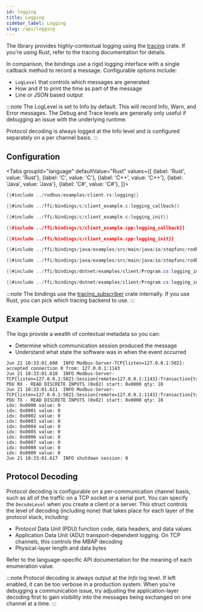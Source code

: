 ```yaml
---
id: logging
title: Logging
sidebar_label: Logging
slug: /api/logging
---
```



The library provides highly-contextual logging using the [tracing](https://crates.io/crates/tracing) crate. If you're using Rust, refer to the
tracing documentation for details.

In comparison, the bindings use a rigid logging interface with a single callback method to record a message. Configurable options include:

* `LogLevel` that controls which messages are generated
* How and if to print the time as part of the message
* Line or JSON based output

:::note
The LogLevel is set to Info by default. This will record Info, Warn, and Error messages. The Debug and Trace levels are generally only useful if debugging an issue with the underlying runtime.

Protocol decoding is always logged at the Info level and is configured separately on a per channel basis.
:::

## Configuration

<Tabs
groupId="language"
defaultValue="Rust"
values={[
{label: 'Rust', value: 'Rust'},
{label: 'C', value: 'C'},
{label: 'C++', value: 'C++'},
{label: 'Java', value: 'Java'},
{label: 'C#', value: 'C#'},
]}>
<TabItem value="Rust">

```rust
{{#include ../rodbus/examples/client.rs:logging}}
```

</TabItem>
<TabItem value="C">

```c
{{#include ../ffi/bindings/c/client_example.c:logging_callback}}

{{#include ../ffi/bindings/c/client_example.c:logging_init}}
```

</TabItem>
<TabItem value="C++">

```cpp
{{#include ../ffi/bindings/c/client_example.cpp:logging_callback}}

{{#include ../ffi/bindings/c/client_example.cpp:logging_init}}
```

</TabItem>
<TabItem value="Java">

```java
{{#include ../ffi/bindings/java/examples/src/main/java/io/stepfunc/rodbus/examples/ClientExample.java:logging_interface}}

{{#include ../ffi/bindings/java/examples/src/main/java/io/stepfunc/rodbus/examples/ClientExample.java:logging_init}}
```

</TabItem>
<TabItem value="C#">

```csharp
{{#include ../ffi/bindings/dotnet/examples/client/Program.cs:logging_interface}}

{{#include ../ffi/bindings/dotnet/examples/client/Program.cs:logging_init}}
```

</TabItem>
</Tabs>

:::note
The bindings use the [tracing_subscriber](https://crates.io/crates/tracing-subscriber) crate internally. If you use Rust, you can pick which tracing backend to
use.
:::

## Example Output

The logs provide a wealth of contextual metadata so you can:

* Determine which communication session produced the message
* Understand what state the software was in when the event occurred

```
Jun 21 10:33:01.608  INFO Modbus-Server-TCP{listen=127.0.0.1:502}: accepted connection 0 from: 127.0.0.1:1143
Jun 21 10:33:01.610  INFO Modbus-Server-TCP{listen=127.0.0.1:502}:Session{remote=127.0.0.1:1143}:Transaction{tx_id=0x00}: PDU RX - READ DISCRETE INPUTS (0x02) start: 0x0000 qty: 10
Jun 21 10:33:01.611  INFO Modbus-Server-TCP{listen=127.0.0.1:502}:Session{remote=127.0.0.1:1143}:Transaction{tx_id=0x00}: PDU TX - READ DISCRETE INPUTS (0x02) start: 0x0000 qty: 10
idx: 0x0000 value: 0
idx: 0x0001 value: 0
idx: 0x0002 value: 0
idx: 0x0003 value: 0
idx: 0x0004 value: 0
idx: 0x0005 value: 0
idx: 0x0006 value: 0
idx: 0x0007 value: 0
idx: 0x0008 value: 0
idx: 0x0009 value: 0
Jun 21 10:33:01.617  INFO shutdown session: 0
```

## Protocol Decoding

Protocol decoding is configurable on a per-communication channel basis, such as all of the traffic on a TCP socket or a serial port. You can specify the
`DecodeLevel` when you create a client or a server. This struct controls the level of decoding (including none) that takes place for each layer of the
protocol stack, including:

* Protocol Data Unit (PDU) function code, data headers, and data values
* Application Data Unit (ADU) transport-dependent logging. On TCP channels, this controls the MBAP decoding
* Physical-layer length and data bytes

Refer to the language-specific API documentation for the meaning of each enumeration value.

:::note
Protocol decoding is always output at the *Info* log level. If left enabled, it can be too verbose in a production system. When you're debugging a communication issue,
try adjusting the application-layer decoding first to gain visibility into the messages being exchanged on one channel at a time.
:::


